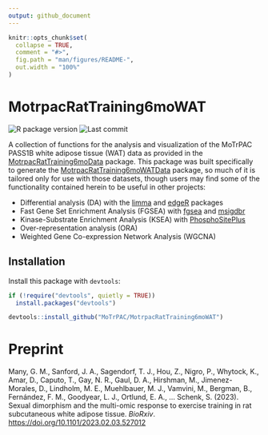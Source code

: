```yaml
---
output: github_document
---
```


<!-- README.md is generated from README.Rmd. Please edit that file -->

```r
knitr::opts_chunk$set(
  collapse = TRUE,
  comment = "#>",
  fig.path = "man/figures/README-",
  out.width = "100%"
)
```

# MotrpacRatTraining6moWAT

<!-- badges: start -->

![R package version](https://img.shields.io/github/r-package/v/MoTrPAC/MotrpacRatTraining6moWAT?label=R%20package)
![Last commit](https://img.shields.io/github/last-commit/MoTrPAC/MotrpacRatTraining6moWAT/master)

<!-- badges: end -->

A collection of functions for the analysis and visualization of the MoTrPAC PASS1B white adipose tissue (WAT) data as provided in the <a href="https://motrpac.github.io/MotrpacRatTraining6moData/index.html" target="_blank">MotrpacRatTraining6moData</a> package. This package was built specifically to generate the <a href="https://motrpac.github.io/MotrpacRatTraining6moWATData/index.html" target="_blank">MotrpacRatTraining6moWATData</a> package, so much of it is tailored only for use with those datasets, though users may find some of the functionality contained herein to be useful in other projects:

-   Differential analysis (DA) with the <a href="https://bioconductor.org/packages/release/bioc/html/limma.html" target="_blank">limma</a> and <a href="https://bioconductor.org/packages/release/bioc/html/edgeR.html" target="_blank">edgeR</a> packages
-   Fast Gene Set Enrichment Analysis (FGSEA) with <a href="https://bioconductor.org/packages/release/bioc/html/fgsea.html" target="_blank">fgsea</a> and <a href="https://cran.r-project.org/web/packages/msigdbr/index.html" target="_blank">msigdbr</a>
-   Kinase-Substrate Enrichment Analysis (KSEA) with <a href="https://www.phosphosite.org/homeAction.action">PhosphoSitePlus</a>
-   Over-representation analysis (ORA)
-   Weighted Gene Co-expression Network Analysis (WGCNA)

## Installation

Install this package with `devtools`:

``` r
if (!require("devtools", quietly = TRUE))
  install.packages("devtools")

devtools::install_github("MoTrPAC/MotrpacRatTraining6moWAT")
```

# Preprint

Many, G. M., Sanford, J. A., Sagendorf, T. J., Hou, Z., Nigro, P., Whytock, K., Amar, D., Caputo, T., Gay, N. R., Gaul, D. A., Hirshman, M., Jimenez-Morales, D., Lindholm, M. E., Muehlbauer, M. J., Vamvini, M., Bergman, B., Fernández, F. M., Goodyear, L. J., Ortlund, E. A., ... Schenk, S. (2023). Sexual dimorphism and the multi-omic response to exercise training in rat subcutaneous white adipose tissue. *BioRxiv*. <a href="https://doi.org/10.1101/2023.02.03.527012" target="_blank">https://doi.org/10.1101/2023.02.03.527012</a>
